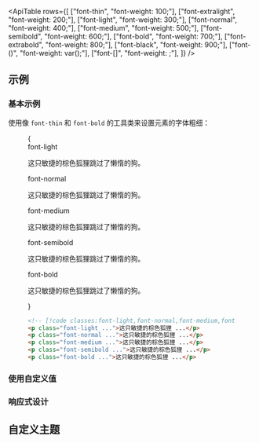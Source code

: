

<ApiTable
  rows={[
    ["font-thin", "font-weight: 100;"],
    ["font-extralight", "font-weight: 200;"],
    ["font-light", "font-weight: 300;"],
    ["font-normal", "font-weight: 400;"],
    ["font-medium", "font-weight: 500;"],
    ["font-semibold", "font-weight: 600;"],
    ["font-bold", "font-weight: 700;"],
    ["font-extrabold", "font-weight: 800;"],
    ["font-black", "font-weight: 900;"],
    ["font-(<custom-property>)", "font-weight: var(<custom-property>);"],
    ["font-[<value>]", "font-weight: <value>;"],
  ]}
/>

## 示例

### 基本示例

使用像 `font-thin` 和 `font-bold` 的工具类来设置元素的字体粗细：

<Figure>

<Example>
  {
    <div className="flex flex-col gap-8">
      <div>
        <span className="mb-3 font-mono text-xs font-medium text-gray-500 dark:text-gray-400">font-light</span>
        <p className="text-lg font-light text-gray-900 dark:text-gray-200">
          这只敏捷的棕色狐狸跳过了懒惰的狗。
        </p>
      </div>
      <div>
        <span className="mb-3 font-mono text-xs font-medium text-gray-500 dark:text-gray-400">font-normal</span>
        <p className="text-lg font-normal text-gray-900 dark:text-gray-200">
          这只敏捷的棕色狐狸跳过了懒惰的狗。
        </p>
      </div>
      <div>
        <span className="mb-3 font-mono text-xs font-medium text-gray-500 dark:text-gray-400">font-medium</span>
        <p className="text-lg font-medium text-gray-900 dark:text-gray-200">
          这只敏捷的棕色狐狸跳过了懒惰的狗。
        </p>
      </div>
      <div>
        <span className="mb-3 font-mono text-xs font-medium text-gray-500 dark:text-gray-400">font-semibold</span>
        <p className="text-lg font-semibold text-gray-900 dark:text-gray-200">
          这只敏捷的棕色狐狸跳过了懒惰的狗。
        </p>
      </div>
      <div>
        <span className="mb-3 font-mono text-xs font-medium text-gray-500 dark:text-gray-400">font-bold</span>
        <p className="text-lg font-bold text-gray-900 dark:text-gray-200">
          这只敏捷的棕色狐狸跳过了懒惰的狗。
        </p>
      </div>
    </div>
  }
</Example>

```html
<!-- [!code classes:font-light,font-normal,font-medium,font-semibold,font-bold] -->
<p class="font-light ...">这只敏捷的棕色狐狸 ...</p>
<p class="font-normal ...">这只敏捷的棕色狐狸 ...</p>
<p class="font-medium ...">这只敏捷的棕色狐狸 ...</p>
<p class="font-semibold ...">这只敏捷的棕色狐狸 ...</p>
<p class="font-bold ...">这只敏捷的棕色狐狸 ...</p>
```

</Figure>

### 使用自定义值

<UsingACustomValue element="p" utility="font" value="1000" name="字体粗细" variable="font-weight" />

### 响应式设计

<ResponsiveDesign element="p" property="font-weight" defaultClass="font-normal" featuredClass="font-bold" />

## 自定义主题

<CustomizingYourTheme
  utility="font"
  themeKey="font-weight"
  name="字体粗细"
  customValue="1000"
  customName="超黑"
/>